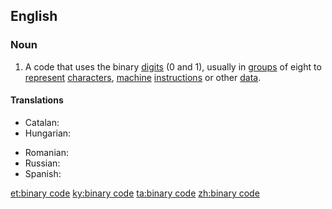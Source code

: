 ==English==

===Noun===
{{en-noun|head=[[binary]] [[code]]|-}}

# {{context|computing|lang=en}} A code that uses the binary [[digit]]s (0 and 1), usually in [[group]]s of eight to [[represent]] [[character]]s, [[machine]] [[instruction]]s or other [[data]].

====Translations====
{{trans-top|code that uses binary digits}}
* Catalan: {{t|ca|codi binari|m}}
* Hungarian: {{t|hu|bináris kód}}
{{trans-mid}}
* Romanian: {{t|ro|cod binar|n}}
* Russian: {{t+|ru|двои́чный код‎|m}}
* Spanish: {{t+|es|código binario|m}}
{{trans-bottom}}

[[et:binary code]]
[[ky:binary code]]
[[ta:binary code]]
[[zh:binary code]]
